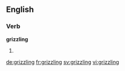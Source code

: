==English==

===Verb===
'''grizzling'''

# {{present participle of|grizzle}}

[[de:grizzling]]
[[fr:grizzling]]
[[sv:grizzling]]
[[vi:grizzling]]